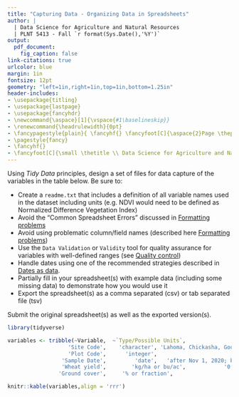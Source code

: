```yaml
---
title: "Capturing Data - Organizing Data in Spreadsheets"
author: |
  | Data Science for Agriculture and Natural Resources
  | PLNT 5413 - Fall `r format(Sys.Date(),'%Y')`
output: 
  pdf_document:
    fig_caption: false
link-citations: true
urlcolor: blue
margin: 1in
fontsize: 12pt
geometry: "left=1in,right=1in,top=1in,bottom=1.25in"
header-includes:
- \usepackage{titling}
- \usepackage{lastpage}
- \usepackage{fancyhdr}
- \newcommand{\aspace}[1]{\vspace{#1\baselineskip}}
- \renewcommand{\headrulewidth}{0pt}
- \fancypagestyle{plain}{ \fancyhf{} \fancyfoot[C]{\aspace{2}Page \thepage~of~\pageref{LastPage}} }
- \pagestyle{fancy}
- \fancyhf{}
- \fancyfoot[C]{\small \thetitle \\ Data Science for Agriculture and Natural Resources\\PLNT 5413 - Fall `r format(Sys.Date(),'%Y')`\\ Page \thepage~of~\pageref{LastPage}}
---
```


Using *Tidy Data* principles, design a set of files for data capture of the variables in the table below. Be sure to:

- Create a `readme.txt` that includes a definition of all variable names used in the dataset including units (e.g. NDVI would need to be defined as Normalized Difference Vegetation Index)
-  Avoid the "Common Spreadsheet Errors" discussed in [Formatting problems](https://datacarpentry.org/spreadsheet-ecology-lesson/02-common-mistakes/index.html)
- Avoid using problematic column/field names (described here [Formatting problems](https://datacarpentry.org/spreadsheet-ecology-lesson/02-common-mistakes/index.html))
- Use the `Data Validation` or `Validity` tool for quality assurance for variables with well-defined ranges (see [Quality control](https://datacarpentry.org/spreadsheet-ecology-lesson/04-quality-control/index.html))
- Handle dates using one of the recommended strategies described in [Dates as data](https://datacarpentry.org/spreadsheet-ecology-lesson/03-dates-as-data/index.html).
- Partially fill in your spreadsheet(s) with example data (including some missing data) to demonstrate how you would use it
- Export the spreadsheet(s) as a comma separated (csv) or tab separated file (tsv)

Submit the original spreadsheet(s) as well as the exported version(s).

```r
library(tidyverse)

variables <- tribble(~Variable,  ~`Type/Possible Units`,                ~`Expected range`,
                   'Site Code',    'character', 'Lahoma, Chickasha, Goodwell, Altus',
                   'Plot Code',      'integer',                                 '1 -- 40',
                 'Sample Date',         'date',   'after Nov 1, 2020; before Jul 1, 2022',
                 'Wheat yield',        'kg/ha or bu/ac',            '0 -- 7000 or 0 -- 100', 'NDVI',         'none',                          '0 -- 1',
                'Ground cover',     '% or fraction',                   '0 -- 100 or 0 -- 1')

knitr::kable(variables,align = 'rrr')

```
